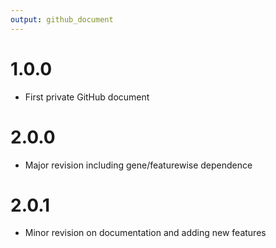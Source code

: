 ```yaml
---
output: github_document
---
```


# 1.0.0

- First private GitHub document

# 2.0.0

 - Major revision including gene/featurewise dependence
 
# 2.0.1

 - Minor revision on documentation and adding new features\dontrun
